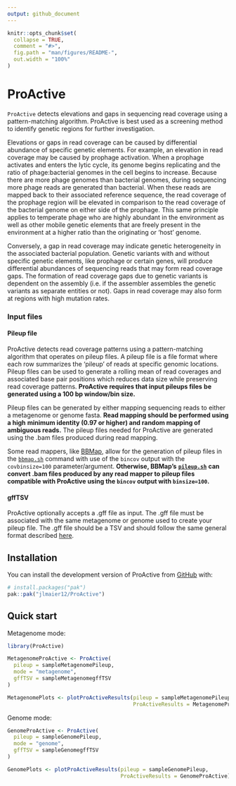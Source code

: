 ```yaml
---
output: github_document
---
```


<!-- README.md is generated from README.Rmd. Please edit that file -->

```r
knitr::opts_chunk$set(
  collapse = TRUE,
  comment = "#>",
  fig.path = "man/figures/README-",
  out.width = "100%"
)
```

# ProActive

<!-- badges: start -->
<!-- badges: end -->

`ProActive` detects elevations and gaps in sequencing read coverage using a
pattern-matching algorithm. ProActive is best used as a screening method to 
identify genetic regions for further investigation.

Elevations or gaps in read coverage can be caused by differential 
abundance of specific genetic elements. For example, an elevation in read coverage 
may be caused by prophage activation. When a prophage activates and enters the lytic 
cycle, its genome begins replicating and the ratio of phage:bacterial genomes in 
the cell begins to increase. Because there are more phage genomes than bacterial 
genomes, during sequencing more phage reads are generated than bacterial. When 
these reads are mapped back to their associated reference sequence, the read coverage of the 
prophage region will be elevated in comparison to the read coverage of the bacterial 
genome on either side of the prophage. This same principle applies to temperate phage 
who are highly abundant in the environment as well as other mobile genetic elements 
that are freely present in the environment at a higher ratio than the originating 
or 'host' genome. 

Conversely, a gap in read coverage may indicate genetic heterogeneity in the associated 
bacterial population. Genetic variants with and without specific genetic elements, 
like prophage or certain genes, will produce differential abundances of sequencing 
reads that may form read coverage gaps. The formation of read coverage gaps due to 
genetic variants is dependent on the assembly (i.e. if the assembler assembles the 
genetic variants as separate entities or not). Gaps in read coverage may also form
at regions with high mutation rates. 

### Input files

#### Pileup file
ProActive detects read coverage patterns using a pattern-matching algorithm that 
operates on pileup files. A pileup file is a file format where each row 
summarizes the 'pileup' of reads at specific genomic locations. Pileup files 
can be used to generate a rolling mean of read coverages and associated base 
pair positions which reduces data size while 
preserving read coverage patterns. **ProActive requires that input pileups files** 
**be generated using a 100 bp window/bin size.**  

Pileup files can be generated by either mapping sequencing reads to either a 
metagenome or genome fasta. **Read mapping should be performed using a high** 
**minimum identity (0.97 or higher) and random mapping of ambiguous reads.** The 
pileup files needed for ProActive are generated using the .bam files produced 
during read mapping. 

Some read mappers, like 
[BBMap](https://jgi.doe.gov/data-and-tools/software-tools/bbtools/bb-tools-user-guide/bbmap-guide/), 
allow for the generation of pileup files in the 
[`bbmap.sh`](https://github.com/BioInfoTools/BBMap/blob/master/sh/bbmap.sh) 
command with use of the `bincov` output with the `covbinsize=100` 
parameter/argument. **Otherwise, BBMap's** 
**[`pileup.sh`](https://github.com/BioInfoTools/BBMap/blob/master/sh/pileup.sh)** 
**can convert .bam files produced by any read mapper to pileup files** 
**compatible with ProActive using the `bincov` output with `binsize=100`.**

#### gffTSV
ProActive optionally accepts a .gff file as input. The .gff file must be 
associated with the same metagenome or genome used to create your pileup file. 
The .gff file should be a TSV and should follow the same general format described [here](https://en.wikipedia.org/wiki/General_feature_format#:~:text=In%20bioinformatics%2C%20the%20general%20feature,DNA%2C%20RNA%20and%20protein%20sequences.).

## Installation

You can install the development version of ProActive from [GitHub](https://github.com/) with:

``` r
# install.packages("pak")
pak::pak("jlmaier12/ProActive")
```

## Quick start

Metagenome mode:
```r
library(ProActive)

MetagenomeProActive <- ProActive(
  pileup = sampleMetagenomePileup,
  mode = "metagenome",
  gffTSV = sampleMetagenomegffTSV
)

MetagenomePlots <- plotProActiveResults(pileup = sampleMetagenomePileup,
                                        ProActiveResults = MetagenomeProActive)
```

Genome mode:
```r
GenomeProActive <- ProActive(
  pileup = sampleGenomePileup,
  mode = "genome",
  gffTSV = sampleGenomegffTSV
)

GenomePlots <- plotProActiveResults(pileup = sampleGenomePileup,
                                    ProActiveResults = GenomeProActive)
```

